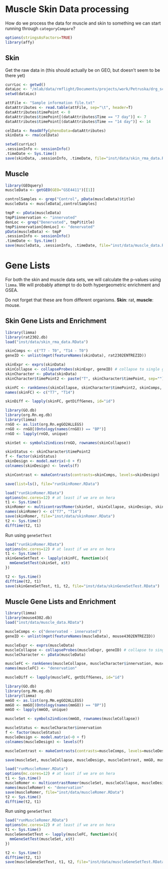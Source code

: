# Muscle Skin Data processing

How do we process the data for muscle and skin to something we can start running through `categoryCompare`?

```r
options(stringsAsFactors=TRUE)
library(affy)
```

## Skin

Get the raw data in (this should actually be on GEO, but doesn't seem to be there yet)

```r
currLoc <- getwd()
dataLoc <- "/mlab/data/rmflight/Documents/projects/work/Petruska/drg_sc_skin_denervation/Skin/"
setwd(dataLoc)

attFile <- "Sample information file.txt"
dataAttributes <- read.table(attFile, sep="\t", header=T)
dataAttributes$timePoint <- 0
dataAttributes$timePoint[(dataAttributes$Time == "7 day")] <- 7
dataAttributes$timePoint[(dataAttributes$Time == "14 day")] <- 14

celData <- ReadAffy(phenoData=dataAttributes)
skinData <- rma(celData)

setwd(currLoc)
.sessionInfo <- sessionInfo()
.timeDate <- Sys.time()
save(skinData, .sessionInfo, .timeDate, file="inst/data/skin_rma_data.RData")
```

## Muscle

```r
library(GEOquery)
muscleData <- getGEO(GEO="GSE4411")[[1]]

controlSamples <- grep("Control", pData(muscleData)$title)
muscleData <- muscleData[,controlSamples]

tmpP <- pData(muscleData)
tmpP$innervation <- "innervated"
denLoc <- grep("Denervated", tmpP$title)
tmpP$innervation[denLoc] <- "denervated"
pData(muscleData) <- tmpP
.sessionInfo <- sessionInfo()
.timeDate <- Sys.time()
save(muscleData, .sessionInfo, .timeDate, file="inst/data/muscle_data.RData")
```

# Gene Lists

For both the skin and muscle data sets, we will calculate the p-values using `limma`. We will probably attempt to do both hypergeometric enrichment and GSEA.

Do not forget that these are from different organisms. **Skin**: rat, **muscle**: mouse.

## Skin Gene Lists and Enrichment

```r
library(limma)
library(rat2302.db)
load("inst/data/skin_rma_data.RData")

skinComps <- c("T7 - T0", "T14 - T0")
geneID <- unlist(mget(featureNames(skinData), rat2302ENTREZID))

skinExpr <- exprs(skinData)
skinCollapse <- collapseProbes(skinExpr, geneID) # collapse to single genes using median of expression
skinCharacter <- pData(skinData)
skinCharacter$timePoint2 <- paste("T", skinCharacter$timePoint, sep="")

skinFC <- rankGenes(skinCollapse, skinCharacter$timePoint2, skinComps, doAggregation=FALSE, aggregateIndex=NA)
names(skinFC) <- c("T7", "T14")

skinDiff <- lapply(skinFC, getDiffGenes, id="id")
```


```r
library(GO.db)
library(org.Rn.eg.db)
library(limma)
rnGO <- as.list(org.Rn.egGO2ALLEGS)
rnGO <- rnGO[(Ontology(names(rnGO)) == "BP")]
rnGO <- lapply(rnGO, unique)

skinSet <- symbols2indices(rnGO, rownames(skinCollapse))
```


```r
skinStatus <- skinCharacter$timePoint2
f <- factor(skinStatus)
skinDesign <- model.matrix(~0 + f)
colnames(skinDesign) <- levels(f)

skinContrast <- makeContrasts(contrasts=skinComps, levels=skinDesign)

save(list=ls(), file="runSkinRomer.RData")
```

```r
load("runSkinRomer.RData")
options(mc.cores=12) # at least if we are on hera
t1 <- Sys.time()
skinRomer <- multicontrastRomer(skinSet, skinCollapse, skinDesign, skinContrast, nrot=10000)
names(skinRomer) <- c("T7", "T14")
save(skinRomer, file="inst/data/skinRomer.RData")
t2 <- Sys.time()
difftime(t2, t1)
```


Run using `geneSetTest`

```r
load("runSkinRomer.RData")
options(mc.cores=12) # at least if we are on hera
t1 <- Sys.time()
skinGeneSetTest <- lapply(skinFC, function(x){
  mmGeneSetTest(skinSet, x$t)
})

t2 <- Sys.time()
difftime(t2, t1)
save(skinGeneSetTest, t1, t2, file="inst/data/skinGeneSetTest.RData")
```


## Muscle Gene Lists and Enrichment


```r
library(limma)
library(mouse4302.db)
load("inst/data/muscle_data.RData")

muscleComps <- c("denervated - innervated")
geneID <- unlist(mget(featureNames(muscleData), mouse4302ENTREZID))

muscleExpr <- exprs(muscleData)
muscleCollapse <- collapseProbes(muscleExpr, geneID) # collapse to single genes using median of expression
muscleCharacter <- pData(muscleData)

muscleFC <- rankGenes(muscleCollapse, muscleCharacter$innervation, muscleComps, doAggregation=FALSE, aggregateIndex=NA)
names(muscleFC) <- "denervation"

muscleDiff <- lapply(muscleFC, getDiffGenes, id="id")
```

```r
library(GO.db)
library(org.Mm.eg.db)
library(limma)
mmGO <- as.list(org.Mm.egGO2ALLEGS)
mmGO <- mmGO[(Ontology(names(mmGO)) == "BP")]
mmGO <- lapply(mmGO, unique)

muscleSet <- symbols2indices(mmGO, rownames(muscleCollapse))
```


```r
muscleStatus <- muscleCharacter$innervation
f <- factor(muscleStatus)
muscleDesign <- model.matrix(~0 + f)
colnames(muscleDesign) <- levels(f)

muscleContrast <- makeContrasts(contrasts=muscleComps, levels=muscleDesign)

save(muscleSet, muscleCollapse, muscleDesign, muscleContrast, mmGO, muscleFC, file="runMuscleRomer.RData")
```

```r
load("runMuscleRomer.RData")
options(mc.cores=12) # at least if we are on hera
t1 <- Sys.time()
muscleRomer <- multicontrastRomer(muscleSet, muscleCollapse, muscleDesign, muscleContrast, nrot=10000)
names(muscleRomer) <- "denervation"
save(muscleRomer, file="inst/data/muscleRomer.RData")
t2 <- Sys.time()
difftime(t2, t1)
```


Run using `geneSetTest`

```r
load("runMuscleRomer.RData")
options(mc.cores=12) # at least if we are on hera
t1 <- Sys.time()
muscleGeneSetTest <- lapply(muscleFC, function(x){
  mmGeneSetTest(muscleSet, x$t)
})

t2 <- Sys.time()
difftime(t2, t1)
save(muscleGeneSetTest, t1, t2, file="inst/data/muscleGeneSetTest.RData")
```
